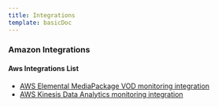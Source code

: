 ```yaml
---
title: Integrations
template: basicDoc
---
```




### Amazon Integrations



#### Aws Integrations List

* [AWS Elemental MediaPackage VOD monitoring integration](/integrations/amazon-integrations/aws-integrations-list/aws-elemental-mediapackage-vod-monitoring-integration)
* [AWS Kinesis Data Analytics monitoring integration](/integrations/amazon-integrations/aws-integrations-list/aws-kinesis-data-analytics-monitoring-integration)